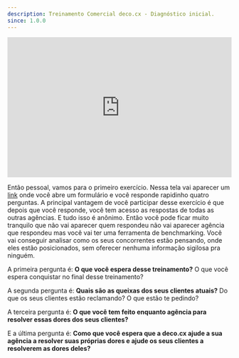 ```yaml
---
description: Treinamento Comercial deco.cx - Diagnóstico inicial.
since: 1.0.0
---
```


<iframe width="100%" height="315" src="https://www.youtube.com/embed/-jaFIqxavQc?si=4cfM6-Q7u367JgZS" title="YouTube video player" frameborder="0" allow="accelerometer; autoplay; clipboard-write; encrypted-media; gyroscope; picture-in-picture; web-share" allowfullscreen></iframe>

Então pessoal, vamos para o primeiro exercício. Nessa tela vai aparecer um
[link](https://forms.gle/pze9zpHrZTJEt42d9) onde você abre um formulário e você
responde rapidinho quatro perguntas. A principal vantagem de você participar
desse exercício é que depois que você responde, você tem acesso as respostas de
todas as outras agências. E tudo isso é anônimo. Então você pode ficar muito
tranquilo que não vai aparecer quem respondeu não vai aparecer agência que
respondeu mas você vai ter uma ferramenta de benchmarking. Você vai conseguir
analisar como os seus concorrentes estão pensando, onde eles estão posicionados,
sem oferecer nenhuma informação sigilosa pra ninguém.

A primeira pergunta é: **O que você espera desse treinamento?** O que você
espera conquistar no final desse treinamento?

A segunda pergunta é: **Quais são as queixas dos seus clientes atuais?** Do que
os seus clientes estão reclamando? O que estão te pedindo?

A terceira pergunta é: **O que você tem feito enquanto agência para resolver
essas dores dos seus clientes?**

E a última pergunta é: **Como que você espera que a deco.cx ajude a sua agência
a resolver suas próprias dores e ajude os seus clientes a resolverem as dores
deles?**

